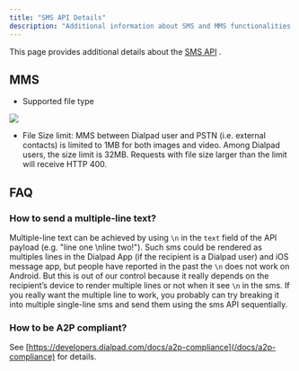 ```yaml
---
title: "SMS API Details"
description: "Additional information about SMS and MMS functionalities and limitations"
---
```

This page provides additional details about the [SMS API](/reference/smssend)
.

## MMS

*   Supported file type

![](https://files.readme.io/4102412-Screen_Shot_2021-09-27_at_1.56.41_PM.png)

*   File Size limit: MMS between Dialpad user and PSTN (i.e. external contacts) is limited to 1MB for both images and video. Among Dialpad users, the size limit is 32MB. Requests with file size larger than the limit will receive HTTP 400.

## FAQ

### How to send a multiple-line text?

Multiple-line text can be achieved by using `\n` in the `text` field of the API payload (e.g. "line one \\nline two!"). Such sms could be rendered as multiples lines in the Dialpad App (if the recipient is a Dialpad user) and iOS message app, but people have reported in the past the `\n` does not work on Android. But this is out of our control because it really depends on the recipient’s device to render multiple lines or not when it see `\n` in the sms. If you really want the multiple line to work, you probably can try breaking it into multiple single-line sms and send them using the sms API sequentially.

### How to be A2P compliant?

See [https://developers.dialpad.com/docs/a2p-compliance](/docs/a2p-compliance)
 for details.